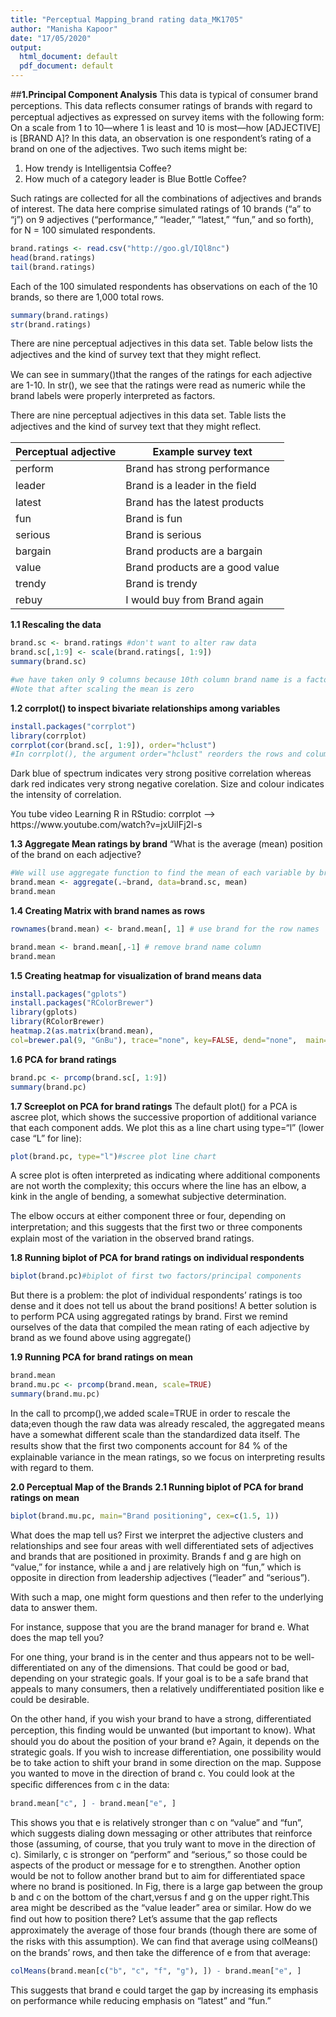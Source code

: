 ---
title: "Perceptual Mapping_brand rating data_MK1705"
author: "Manisha Kapoor"
date: "17/05/2020"
output:
  html_document: default
  pdf_document: default
---


##**1.Principal Component Analysis** 
This data is typical of consumer brand perceptions.  This data reﬂects consumer ratings of brands with regard to perceptual adjectives as expressed on survey items with the following form:
On a scale from 1 to 10—where 1 is least and 10 is most—how [ADJECTIVE] is [BRAND A]? 
In this data, an observation is one respondent’s rating of a brand on one of the adjectives. Two such items might be: 

1. How trendy is Intelligentsia Coffee?
2. How much of a category leader is Blue Bottle Coffee?

Such ratings are collected for all the combinations of adjectives and brands of interest. The data here comprise simulated ratings of 10 brands (“a” to “j”) on 9 adjectives (“performance,” “leader,” “latest,” “fun,” and so forth), for N = 100 simulated respondents.

```{r}
brand.ratings <- read.csv("http://goo.gl/IQl8nc")
head(brand.ratings)
tail(brand.ratings)
```

Each of the 100 simulated respondents has observations on each of the 10 brands, so there are 1,000 total rows.

```{r}
summary(brand.ratings)
str(brand.ratings)
```
There are nine perceptual adjectives in this data set. Table below lists the adjectives and the kind of survey text that they might reﬂect.

We can see in summary()that the ranges of the ratings for each adjective are 1-10. In str(), we see that the ratings were read as numeric while the brand labels were properly interpreted as factors.

There are nine perceptual adjectives in this data set. Table lists the adjectives and the kind of survey text that they might reﬂect.

Perceptual  adjective  | Example survey text
---------------------- | -------------
perform                | Brand has strong performance
leader                 | Brand is a leader in the ﬁeld
latest                 | Brand has the latest products
fun                    | Brand is fun
serious                | Brand is serious
bargain                | Brand products are a bargain
value                  | Brand products are a good value
trendy                 | Brand is trendy
rebuy                  | I would buy from Brand again

**1.1 Rescaling the data**

```{r}
brand.sc <- brand.ratings #don't want to alter raw data
brand.sc[,1:9] <- scale(brand.ratings[, 1:9])
summary(brand.sc) 

#we have taken only 9 columns because 10th column brand name is a factor
#Note that after scaling the mean is zero
```


**1.2 corrplot() to inspect bivariate relationships among variables**

```{r}
install.packages("corrplot")
library(corrplot)
corrplot(cor(brand.sc[, 1:9]), order="hclust")
#In corrplot(), the argument order="hclust" reorders the rows and columns according to variables’ similarity in a hierarchical cluster solution 
```

Dark blue of spectrum indicates very strong positive correlation whereas dark red indicates very strong negative corelation. Size and colour indicates the intensity of correlation. 

You tube video Learning R in RStudio: corrplot ---> https://www.youtube.com/watch?v=jxUiIFj2l-s

**1.3 Aggregate Mean ratings by brand**
“What is the average (mean) position of the brand on each adjective?

```{r}
#We will use aggregate function to find the mean of each variable by brand
brand.mean <- aggregate(.~brand, data=brand.sc, mean)
brand.mean

```

**1.4 Creating Matrix with brand names as rows**

```{r}
rownames(brand.mean) <- brand.mean[, 1] # use brand for the row names

brand.mean <- brand.mean[,-1] # remove brand name column
brand.mean
```


**1.5 Creating heatmap for visualization of brand means data**

```{r}
install.packages("gplots")
install.packages("RColorBrewer")
library(gplots)
library(RColorBrewer)
heatmap.2(as.matrix(brand.mean), 
col=brewer.pal(9, "GnBu"), trace="none", key=FALSE, dend="none",  main="\n\n\n\n\nBrand attributes")
```

**1.6 PCA for brand ratings**

```{r}
brand.pc <- prcomp(brand.sc[, 1:9])
summary(brand.pc)  

```


**1.7 Screeplot on PCA for brand ratings**
The default plot() for a PCA is ascree plot, which shows the successive proportion of additional variance that each component adds. We plot this as a line chart using type="l" (lower case “L” for line):

```{r}
plot(brand.pc, type="l")#scree plot line chart

```

A scree plot is often interpreted as indicating where additional components are not worth the complexity; this occurs where the line has an elbow, a kink in the angle of bending, a somewhat subjective determination.

The elbow occurs at either component three or four, depending on interpretation; and this suggests that the ﬁrst two or three components explain most of the variation in the observed brand ratings.

**1.8 Running biplot of PCA for brand ratings on individual respondents**

```{r}
biplot(brand.pc)#biplot of first two factors/principal components
```

But there is a problem: the plot of individual respondents’ ratings is too dense and it does not tell us about the brand positions! A better solution is to perform PCA using aggregated ratings by brand. First we remind ourselves of the data that compiled the mean rating of each adjective by brand as we found above using aggregate()


**1.9 Running PCA for brand ratings on mean**
```{r}
brand.mean 
brand.mu.pc <- prcomp(brand.mean, scale=TRUE)
summary(brand.mu.pc) 
```

In the call to prcomp(),we added scale=TRUE in order to rescale the data;even though the raw data was already rescaled, the aggregated means have a somewhat different scale than the standardized data itself. The results show that the ﬁrst two components account for 84 % of the explainable variance in the mean ratings, so we focus on interpreting results with regard to them.

**2.0 Perceptual Map of the Brands**
**2.1 Running biplot of PCA for brand ratings on mean**
```{r}
biplot(brand.mu.pc, main="Brand positioning", cex=c(1.5, 1))
```

What does the map tell us?
First we interpret the adjective clusters and relationships and see four areas with well differentiated sets of adjectives and brands that are positioned in proximity. 
Brands f and g are high on “value,” for instance, while a and j are relatively high on “fun,” which is opposite in direction from leadership adjectives (“leader” and “serious”). 

With such a map, one might form questions and then refer to the underlying data to answer them. 

For instance, suppose that you are the brand manager for brand e. What does the map tell you? 

For one thing, your brand is in the center and thus appears not to be well-differentiated on any of the dimensions. That could be good or bad, depending on your strategic goals. If your goal is to be a safe brand that appeals to many consumers, then a relatively undifferentiated position like e could be desirable. 

On the other hand, if you wish your brand to have a strong, differentiated perception, this ﬁnding would be unwanted (but important to know). What should you do about the position of your brand e? Again, it depends on the strategic goals. If you wish to increase differentiation, one possibility would be to take action to shift your brand in some direction on the map. Suppose you wanted to move in the direction of brand c. You could look at the speciﬁc differences from c in the data:

```{r}
brand.mean["c", ] - brand.mean["e", ]
```

This shows you that e is relatively stronger than c on “value” and “fun”, which suggests dialing down messaging or other attributes that reinforce those (assuming, of course, that you truly want to move in the direction of c). Similarly, c is stronger on “perform” and “serious,” so those could be aspects of the product or message for e to strengthen. Another option would be not to follow another brand but to aim for differentiated space where no brand is positioned. In Fig, there is a large gap between the group b and c on the bottom of the chart,versus f and g on the upper right.This area might be described as the “value leader” area or similar. How do we ﬁnd out how to position there? Let’s assume that the gap reﬂects approximately the average of those four brands (though there are some of the risks with this assumption). We can ﬁnd that average using colMeans() on the brands’ rows, and then take the difference of e from that average:

```{r}
colMeans(brand.mean[c("b", "c", "f", "g"), ]) - brand.mean["e", ]

```

This suggests that brand e could target the gap by increasing its emphasis on performance while reducing emphasis on “latest” and “fun.” 





